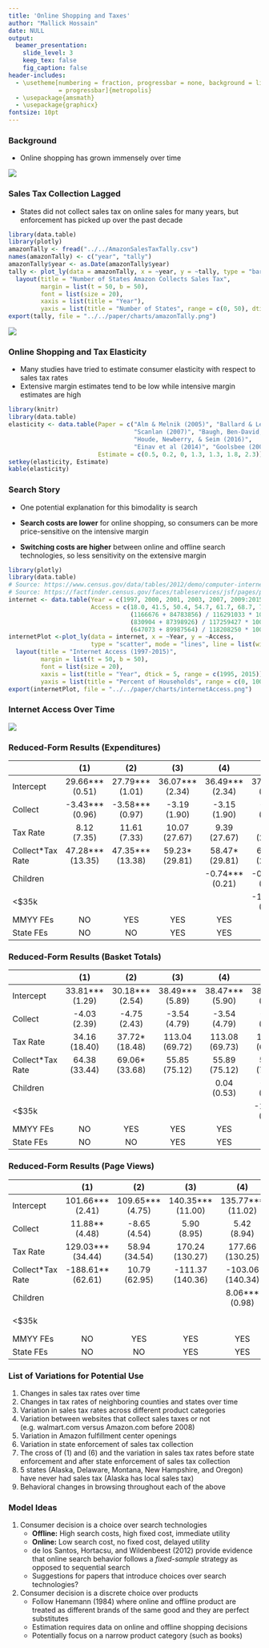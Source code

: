 ```yaml
---
title: 'Online Shopping and Taxes'
author: "Mallick Hossain"
date: NULL
output:
  beamer_presentation:
    slide_level: 3
    keep_tex: false
    fig_caption: false
header-includes:
  - \usetheme[numbering = fraction, progressbar = none, background = light, sectionpage
              = progressbar]{metropolis}
  - \usepackage{amsmath}
  - \usepackage{graphicx}
fontsize: 10pt
---
```


### Background
* Online shopping has grown immensely over time

\centering
![](../../paper/charts/eCommerce.png)

### Sales Tax Collection Lagged
* States did not collect sales tax on online sales for many years, but enforcement has picked up over the past decade

```r
library(data.table)
library(plotly)
amazonTally <- fread("../../AmazonSalesTaxTally.csv")
names(amazonTally) <- c("year", "tally")
amazonTally$year <- as.Date(amazonTally$year)
tally <- plot_ly(data = amazonTally, x = ~year, y = ~tally, type = "bar") %>%
  layout(title = "Number of States Amazon Collects Sales Tax",
         margin = list(t = 50, b = 50),
         font = list(size = 20),
         xaxis = list(title = "Year"),
         yaxis = list(title = "Number of States", range = c(0, 50), dtick = 10))
export(tally, file = "../../paper/charts/amazonTally.png")
```


\centering
![](../../paper/charts/amazonTally.png)

### Online Shopping and Tax Elasticity
* Many studies have tried to estimate consumer elasticity with respect to sales tax rates
* Extensive margin estimates tend to be low while intensive margin estimates are high

```r
library(knitr)
library(data.table)
elasticity <- data.table(Paper = c("Alm & Melnik (2005)", "Ballard & Lee (2007)", 
                                   "Scanlan (2007)", "Baugh, Ben-David, & Park (2016)", 
                                   "Houde, Newberry, & Seim (2016)", 
                                   "Einav et al (2014)", "Goolsbee (2000)"),
                         Estimate = c(0.5, 0.2, 0, 1.3, 1.3, 1.8, 2.3))
setkey(elasticity, Estimate)
kable(elasticity)
```

### Search Story
* One potential explanation for this bimodality is search 

* **Search costs are lower** for online shopping, so consumers can be more price-sensitive on the intensive margin   

* **Switching costs are higher** between online and offline search technologies, so less sensitivity on the extensive margin

```r
library(plotly)
library(data.table)
# Source: https://www.census.gov/data/tables/2012/demo/computer-internet/computer-use-2012.html
# Source: https://factfinder.census.gov/faces/tableservices/jsf/pages/productview.xhtml?pid=ACS_15_1YR_B28003&prodType=table
internet <- data.table(Year = c(1997, 2000, 2001, 2003, 2007, 2009:2015),
                       Access = c(18.0, 41.5, 50.4, 54.7, 61.7, 68.7, 71.1, 71.7, 74.8, 
                                  (1166676 + 84783856) / 116291033 * 100,
                                  (830904 + 87398926) / 117259427 * 100,
                                  (647073 + 89987564) / 118208250 * 100))
internetPlot <-plot_ly(data = internet, x = ~Year, y = ~Access, 
                       type = "scatter", mode = "lines", line = list(width = 5)) %>%
  layout(title = "Internet Access (1997-2015)",
         margin = list(t = 50, b = 50),
         font = list(size = 20),
         xaxis = list(title = "Year", dtick = 5, range = c(1995, 2015)),
         yaxis = list(title = "Percent of Households", range = c(0, 100), dtick = 20))
export(internetPlot, file = "../../paper/charts/internetAccess.png")
```

### Internet Access Over Time

\centering
![](../../paper/charts/internetAccess.png)

### Reduced-Form Results (Expenditures)
|                  |        (1)       |        (2)       |       (3)       |       (4)       |       (5)       |
|------------------|:----------------:|:----------------:|:---------------:|:---------------:|:---------------:|
| Intercept        |  29.66*** (0.51) |  27.79*** (1.01) | 36.07*** (2.34) | 36.49*** (2.34) | 37.00*** (2.34) |
| Collect          |  -3.43*** (0.96) |  -3.58*** (0.97) |   -3.19 (1.90)  |   -3.15 (1.90)  |   -3.43 (1.90)  |
| Tax Rate         |    8.12 (7.35)   |   11.61 (7.33)   |  10.07 (27.67)  |   9.39 (27.67)  |   8.17 (27.66)  |
| Collect*Tax Rate | 47.28*** (13.35) | 47.35*** (13.38) |  59.23* (29.81) |  58.47* (29.81) |  62.66* (29.81) |
| Children  |                  |                  |                 | -0.74*** (0.21) | -0.82*** (0.21) |
| <$35k            |                  |                  |                 |                 | -1.83*** (0.22) |
| MMYY FEs   |        NO        |        YES       |       YES       |       YES       |       YES       |
| State FEs        |        NO        |        NO        |       YES       |       YES       |       YES       |

### Reduced-Form Results (Basket Totals)

|                  |       (1)       |       (2)       |       (3)       |       (4)       |       (5)       |
|------------------|:---------------:|:---------------:|:---------------:|:---------------:|:---------------:|
| Intercept        | 33.81*** (1.29) | 30.18*** (2.54) | 38.49*** (5.89) | 38.47*** (5.90) | 38.95*** (5.90) |
| Collect          |   -4.03 (2.39)  |   -4.75 (2.43)  |   -3.54 (4.79)  |   -3.54 (4.79)  |   -3.80 (4.79)  |
| Tax Rate         |  34.16 (18.40)  |  37.72* (18.48) |  113.04 (69.72) |  113.08 (69.73) |  111.91 (69.72) |
| Collect*Tax Rate |  64.38 (33.44)  |  69.06* (33.68) |  55.85 (75.12)  |  55.89 (75.12)  |  59.89 (75.13)  |
| Children  |                 |                 |                 |   0.04 (0.53)   |   -0.04 (0.53)  |
| <$35k            |                 |                 |                 |                 |  -1.75** (0.55) |
| MMYY FEs   |        NO       |       YES       |       YES       |       YES       |       YES       |
| State FEs        |        NO       |        NO       |       YES       |       YES       |       YES       |

### Reduced-Form Results (Page Views)
|                  |        (1)        |        (2)       |        (3)        |        (4)        |        (5)        |
|------------------|:-----------------:|:----------------:|:-----------------:|:-----------------:|:-----------------:|
| Intercept        |  101.66*** (2.41) | 109.65*** (4.75) | 140.35*** (11.00) | 135.77*** (11.02) | 132.50*** (11.01) |
| Collect          |   11.88** (4.48)  |   -8.65 (4.54)   |    5.90 (8.95)    |    5.42 (8.94)    |    7.21 (8.94)    |
| Tax Rate         | 129.03*** (34.44) |   58.94 (34.54)  |  170.24 (130.27)  |  177.66 (130.25)  |  185.64 (130.20)  |
| Collect*Tax Rate | -188.61** (62.61) |   10.79 (62.95)  |  -111.37 (140.36) |  -103.06 (140.34) |  -130.32 (140.30) |
| Children  |                   |                  |                   |   8.06*** (0.98)  |   8.59*** (0.98)  |
| <$35k            |                   |                  |                   |                   |  11.92*** (1.04)  |
| MMYY FEs   |         NO        |        YES       |        YES        |        YES        |        YES        |
| State FEs        |         NO        |        NO        |        YES        |        YES        |        YES        |

### List of Variations for Potential Use
1. Changes in sales tax rates over time
2. Changes in tax rates of neighboring counties and states over time
3. Variation in sales tax rates across different product categories
4. Variation between websites that collect sales taxes or not (e.g. walmart.com versus Amazon.com before 2008)
5. Variation in Amazon fulfillment center openings
6. Variation in state enforcement of sales tax collection
7. The cross of (1) and (6) and the variation in sales tax rates before state enforcement and after state enforcement of sales tax collection
8. 5 states (Alaska, Delaware, Montana, New Hampshire, and Oregon) have never had sales tax (Alaska has local sales tax)
9. Behavioral changes in browsing throughout each of the above

### Model Ideas
1. Consumer decision is a choice over search technologies
    + **Offline:** High search costs, high fixed cost, immediate utility
    + **Online:** Low search cost, no fixed cost, delayed utility
    + de los Santos, Hortacsu, and Wildenbeest (2012) provide evidence that online search behavior follows a *fixed-sample* strategy as opposed to sequential search
    + Suggestions for papers that introduce choices over search technologies?

2. Consumer decision is a discrete choice over products
    + Follow Hanemann (1984) where online and offline product are treated as different brands of the same good and they are perfect substitutes
    + Estimation requires data on online and offline shopping decisions
    + Potentially focus on a narrow product category (such as books)
